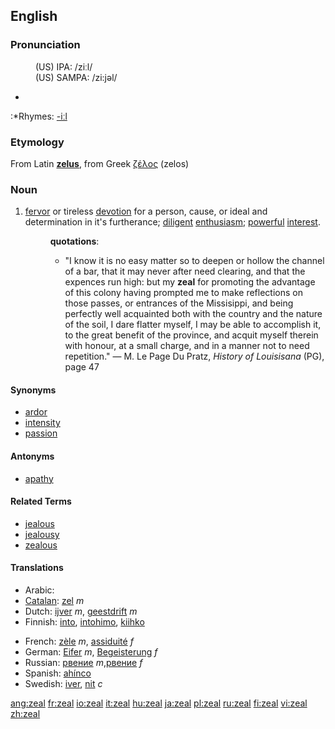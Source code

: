 ==English==

===Pronunciation===
:(US) IPA: /ziːl/
:(US) SAMPA: /zi:jəl/
*{{audio|en-us-zeal.ogg|Audio (US)}}
:*Rhymes: [[Rhymes:English:-iːl|-iːl]]

===Etymology===
From Latin '''[[zelus]]''', from Greek [[ζέλος]] (zelos)

===Noun===
{{en-noun|-}}

# [[fervor]] or tireless [[devotion]] for a person, cause, or ideal and determination in it's furtherance; [[diligent]] [[enthusiasm]]; [[powerful]] [[interest]].
#:'''quotations''':
#:*"I know it is no easy matter so to deepen or hollow the channel of a bar, that it may never after need clearing, and that the expences run high: but my '''zeal''' for promoting the advantage of this colony having prompted me to make reflections on those passes, or entrances of the Missisippi, and being perfectly well acquainted both with the country and the nature of the soil, I dare flatter myself, I may be able to accomplish it, to the great benefit of the province, and acquit myself therein with honour, at a small charge, and in a manner not to need repetition." &mdash; M. Le Page Du Pratz, ''History of Louisisana'' (PG), page 47

====Synonyms====
*[[ardor]]
*[[intensity]]
*[[passion]]

====Antonyms====
*[[apathy]]

====Related Terms====
*[[jealous]]
*[[jealousy]]
*[[zealous]]

====Translations====
{{top}}
*Arabic: {{ARchar|[[حماس]]}}
*[[Catalan]]: [[zel]] ''m''
*Dutch: [[ijver]] ''m'', [[geestdrift]] ''m''
*Finnish: [[into#Finnish|into]], [[intohimo]], [[kiihko]]
{{mid}}
*French: [[zèle]] ''m'', [[assiduité]] ''f''
*German: [[Eifer]] ''m'', [[Begeisterung]] ''f''
*Russian: [[рвение]] ''m'',[[рвение]] ''f''
*Spanish: [[ahínco]] {{m}}
*Swedish: [[iver#Swedish|iver]], [[nit]] ''c''
{{bottom}}

[[ang:zeal]]
[[fr:zeal]]
[[io:zeal]]
[[it:zeal]]
[[hu:zeal]]
[[ja:zeal]]
[[pl:zeal]]
[[ru:zeal]]
[[fi:zeal]]
[[vi:zeal]]
[[zh:zeal]]